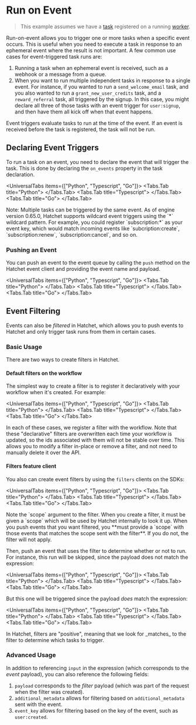 
# Run on Event

> This example assumes we have a [task](./your-first-task.mdx) registered on a running [worker](./workers.mdx).

Run-on-event allows you to trigger one or more tasks when a specific event occurs. This is useful when you need to execute a task in response to an ephemeral event where the result is not important. A few common use cases for event-triggered task runs are:

1. Running a task when an ephemeral event is received, such as a webhook or a message from a queue.
2. When you want to run multiple independent tasks in response to a single event. For instance, if you wanted to run a `send_welcome_email` task, and you also wanted to run a `grant_new_user_credits` task, and a `reward_referral` task, all triggered by the signup. In this case, you might declare all three of those tasks with an event trigger for `user:signup`, and then have them all kick off when that event happens.

<Callout type="info">
  Event triggers evaluate tasks to run at the time of the event. If an event is
  received before the task is registered, the task will not be run.
</Callout>

## Declaring Event Triggers

To run a task on an event, you need to declare the event that will trigger the task. This is done by declaring the `on_events` property in the task declaration.

<UniversalTabs items={["Python", "Typescript", "Go"]}>
  <Tabs.Tab title="Python">
    <Snippet src={snips.python.events.worker} block="event_trigger" />
  </Tabs.Tab>
  <Tabs.Tab title="Typescript">
    <Snippet
      src={snips.typescript.on_event.workflow}
      block="run_workflow_on_event"
    />
  </Tabs.Tab>
  <Tabs.Tab title="Go">
    <Snippet src={snips.go.workflows.on_event} block="run_workflow_on_event" />
  </Tabs.Tab>
</UniversalTabs>

<Callout type="info">
  Note: Multiple tasks can be triggered by the same event.
</Callout>

<Callout type="info">
  As of engine version 0.65.0, Hatchet supports wildcard event triggers using the `*` wildcard pattern. For example, you could register `subscription:*` as your event key, which would match incoming events like `subcription:create`, `subscription:renew`, `subscription:cancel`, and so on.
</Callout>

### Pushing an Event

You can push an event to the event queue by calling the `push` method on the Hatchet event client and providing the event name and payload.

<UniversalTabs items={["Python", "Typescript", "Go"]}>
  <Tabs.Tab title="Python">
    <Snippet src={snips.python.events.event} block="event_trigger" />
  </Tabs.Tab>
  <Tabs.Tab title="Typescript">
    <Snippet src={snips.typescript.on_event.event} block="pushing_an_event" />
  </Tabs.Tab>
  <Tabs.Tab title="Go">
    <Snippet src={snips.go.run.event} block="pushing_an_event" />
  </Tabs.Tab>
</UniversalTabs>

## Event Filtering

Events can also be _filtered_ in Hatchet, which allows you to push events to Hatchet and only trigger task runs from them in certain cases.

### Basic Usage

There are two ways to create filters in Hatchet.

#### Default filters on the workflow

The simplest way to create a filter is to register it declaratively with your workflow when it's created. For example:

<UniversalTabs items={["Python", "Typescript", "Go"]}>
  <Tabs.Tab title="Python">
    <Snippet src={snips.python.events.worker} block="event_trigger_with_filter" />
  </Tabs.Tab>
  <Tabs.Tab title="Typescript">
    <Snippet
      src={snips.typescript.on_event.workflow}
      block="workflow_with_filter"
    />
  </Tabs.Tab>
  <Tabs.Tab title="Go">
    <Snippet src={snips.go.workflows.on_event} block="declare_with_filter" />
  </Tabs.Tab>
</UniversalTabs>

In each of these cases, we register a filter with the workflow. Note that these "declarative" filters are overwritten each time your workflow is updated, so the ids associated with them will not be stable over time. This allows you to modify a filter in-place or remove a filter, and not need to manually delete it over the API.

#### Filters feature client

You also can create event filters by using the `filters` clients on the SDKs:

<UniversalTabs items={["Python", "Typescript", "Go"]}>
  <Tabs.Tab title="Python">
    <Snippet src={snips.python.events.filter} block="create_a_filter" />
  </Tabs.Tab>
  <Tabs.Tab title="Typescript">
    <Snippet src={snips.typescript.on_event.filter} block="create_a_filter" />
  </Tabs.Tab>
  <Tabs.Tab title="Go">
    <Snippet src={snips.go.run.event} block="create_a_filter" />
  </Tabs.Tab>
</UniversalTabs>

<Callout type="warning">
  Note the `scope` argument to the filter. When you create a filter, it must be
  given a `scope` which will be used by Hatchet internally to look it up. When
  you push events that you want filtered, you **must provide a `scope` with
  those events that matches the scope sent with the filter**. If you do not, the
  filter will not apply.
</Callout>

Then, push an event that uses the filter to determine whether or not to run. For instance, this run will be skipped, since the payload does not match the expression:

<UniversalTabs items={["Python", "Typescript", "Go"]}>
  <Tabs.Tab title="Python">
    <Snippet src={snips.python.events.filter} block="skip_a_run" />
  </Tabs.Tab>
  <Tabs.Tab title="Typescript">
    <Snippet src={snips.typescript.on_event.filter} block="skip_a_run" />
  </Tabs.Tab>
  <Tabs.Tab title="Go">
    <Snippet src={snips.go.run.event} block="skip_a_run" />
  </Tabs.Tab>
</UniversalTabs>

But this one will be triggered since the payload _does_ match the expression:

<UniversalTabs items={["Python", "Typescript", "Go"]}>
  <Tabs.Tab title="Python">
    <Snippet src={snips.python.events.filter} block="trigger_a_run" />
  </Tabs.Tab>
  <Tabs.Tab title="Typescript">
    <Snippet src={snips.typescript.on_event.filter} block="trigger_a_run" />
  </Tabs.Tab>
  <Tabs.Tab title="Go">
    <Snippet src={snips.go.run.event} block="trigger_a_run" />
  </Tabs.Tab>
</UniversalTabs>

<Callout type="info">
  In Hatchet, filters are "positive", meaning that we look for _matches_ to the
  filter to determine which tasks to trigger.
</Callout>

### Advanced Usage

In addition to referencing `input` in the expression (which corresponds to the _event_ payload), you can also reference the following fields:

1. `payload` corresponds to the _filter_ payload (which was part of the request when the filter was created).
2. `additional_metadata` allows for filtering based on `additional_metadata` sent with the event.
3. `event_key` allows for filtering based on the key of the event, such as `user:created`.
